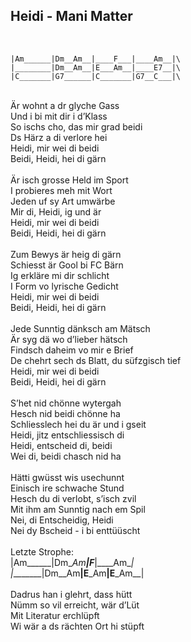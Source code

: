 ## Heidi - Mani Matter
\
```{}
|Am______|Dm__Am__|____F___|____Am__|\
|________|Dm__Am__|E___Am__|____E7__|\
|C_______|G7______|C_______|G7__C___|\
```
\
Är wohnt a dr glyche Gass\
Und i bi mit dir i d'Klass\
So ischs cho, das mir grad beidi\
Ds Härz a di verlore hei\
Heidi, mir wei di beidi\
Beidi, Heidi, hei di gärn\
\
Är isch grosse Held im Sport\
I probieres meh mit Wort\
Jeden uf sy Art umwärbe\
Mir di, Heidi, ig und är\
Heidi, mir wei di beidi\
Beidi, Heidi, hei di gärn\
\
Zum Bewys är heig di gärn\
Schiesst är Gool bi FC Bärn\
Ig erkläre mi dir schlicht\
I Form vo lyrische Gedicht\
Heidi, mir wei di beidi\
Beidi, Heidi, hei di gärn\
\
Jede Sunntig dänksch am Mätsch\
Är syg dä wo d'lieber hätsch\
Findsch daheim vo mir e Brief\
De chehrt sech ds Blatt, du süfzgisch tief\
Heidi, mir wei di beidi\
Beidi, Heidi, hei di gärn\
\
S'het nid chönne wytergah\
Hesch nid beidi chönne ha\
Schliesslech hei du är und i gseit\
Heidi, jitz entschliessisch di\
Heidi, entscheid di, beidi\
Wei di, beidi chasch nid ha\
\
Hätti gwüsst wis usechunnt\
Einisch ire schwache Stund\
Hesch du di verlobt, s'isch zvil\
Mit ihm am Sunntig nach em Spil\
Nei, di Entscheidig, Heidi\
Nei dy Bscheid - i bi enttüüscht\
\
Letzte Strophe:\
|Am______|Dm__Am__|____F___|____Am__|\
|________|Dm__Am__|E___Am__|E___Am__|\
\
Dadrus han i glehrt, dass hütt\
Nümm so vil erreicht, wär d'Lüt\
Mit Literatur erchlüpft\
Wi wär a ds rächten Ort hi stüpft\
\

